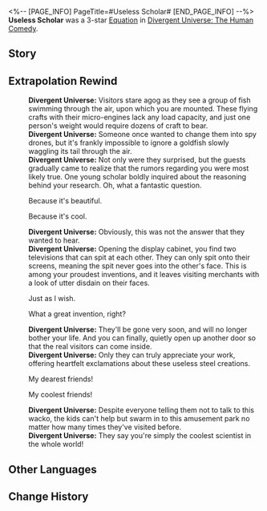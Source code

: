 <%-- [PAGE_INFO]
PageTitle=#Useless Scholar#
[END_PAGE_INFO] --%>
{{Removed|Equation}}
{{Equation Infobox
|period   = The Human Comedy
|rarity   = 3
|path1    = Erudition*7
|path2    = Elation*5
|effect   = After the team uses a total of {{Color|h|6}} Ultimate(s) while not under the Overclock effect, gains Overclock: After attacking with an Ultimate, deals {{Trait|Aftertaste}} DMG equal to {{Color|h|100%}} of the attacker's ATK {{Color|h|3}} time(s). After using an Ultimate, this status will end. The first character in the team lineup activates their Ultimate, Charges {{Trait|Brain in a Vat}} to {{Color|h|200%}}, and uses Ultimate {{Color|h|3}} times before the status ends on them.
|mentions = 
}}
'''Useless Scholar''' was a 3-star [[Divergent Universe: The Human Comedy/Equatoins|Equation]] in [[Divergent Universe: The Human Comedy]].

==Story==
{{Description|People are far too obsessed with the allure of knowledge, using it to erect towering walls and fences, locking themselves away in such absurd prisons. They place wisdom, wealth, and power onto scales of value, attempting to measure the universe's truth with humanity's standards, like a comical farce.<br /><br />You craft pencils that weave tales, capable of telling a grand tale of heroes defeating doomsday beasts with just a few of them. You forge cleaning machines that can dance, but just when their graceful waltz takes off, the floor is strewn with dust yet again.<br /><br />They are angry, spouting that this is the worst invention, and that knowledge should usher in prosperity and the future. But you know that knowledge is nothing more than clay in the hands of children &mdash; no matter how grotesque or pretty they knead it, as long as it puts a smile on people's faces, all effortful endeavors will reap their just rewards.}}
<!--
==Gameplay Notes==
* 
-->
==Extrapolation Rewind==
{{Dialogue Start}}
:'''Divergent Universe:''' Visitors stare agog as they see a group of fish swimming through the air, upon which you are mounted. These flying crafts with their micro-engines lack any load capacity, and just one person's weight would require dozens of craft to bear.
:'''Divergent Universe:''' Someone once wanted to change them into spy drones, but it's frankly impossible to ignore a goldfish slowly waggling its tail through the air.
:'''Divergent Universe:''' Not only were they surprised, but the guests gradually came to realize that the rumors regarding you were most likely true. One young scholar boldly inquired about the reasoning behind your research. Oh, what a fantastic question.
:{{DIcon|Arrow}} Because it's beautiful.
:{{DIcon|Arrow}} Because it's cool.
:'''Divergent Universe:''' Obviously, this was not the answer that they wanted to hear.
:'''Divergent Universe:''' Opening the display cabinet, you find two televisions that can spit at each other. They can only spit onto their screens, meaning the spit never goes into the other's face. This is among your proudest inventions, and it leaves visiting merchants with a look of utter disdain on their faces.
:{{DIcon|Arrow}} Just as I wish.
:{{DIcon|Arrow}} What a great invention, right?
:'''Divergent Universe:''' They'll be gone very soon, and will no longer bother your life. And you can finally, quietly open up another door so that the real visitors can come inside.
:'''Divergent Universe:''' Only they can truly appreciate your work, offering heartfelt exclamations about these useless steel creations.
:{{DIcon|Arrow}} My dearest friends!
:{{DIcon|Arrow}} My coolest friends!
:'''Divergent Universe:''' Despite everyone telling them not to talk to this wacko, the kids can't help but swarm in to this amusement park no matter how many times they've visited before.
:'''Divergent Universe:''' They say you're simply the coolest scientist in the whole world!
{{Dialogue End}}

==Other Languages==
{{Other Languages
|en   = Useless Scholar
|zhs  = 无用学者
|zht  = 無用學者
|ja   = {{Rubi|無用|むよう}}の{{Rubi|学者|がくしゃ}}
|ko   = 쓸모없는 학자
|es   = Erudito inútil
|fr   = Érudit inutile
|ru   = Бесполезный учёный
|th   = นักวิชาการที่ไร้ค่า
|vi   = Học Giả Vô Dụng
|de   = Nutzloser Gelehrter
|id   = Useless Scholar
|pt   = Erudito Inútil
}}

==Change History==
{{Change History|2.3}}